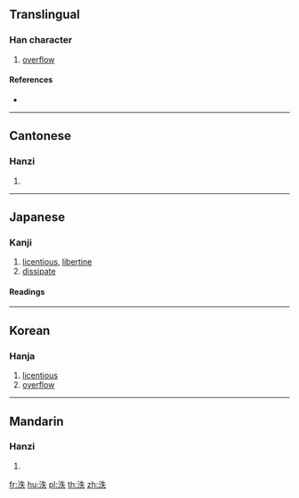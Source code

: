 ==Translingual==

===Han character===
{{Han char|rn=85|rad=水|as=05|sn=8|four=35130|canj=EHQO|ids=⿰氵失}}

# [[overflow]] {{rfgloss|mul}}

====References====
* {{Han ref|kx=0615.090|dkj=17271|dj=1009.070|hdz=31587.070|uh=6CC6|ud=27846|bh=CCFC|bd=52476}}

----

==Cantonese==

===Hanzi===
{{yue-hanzi|jyut=|y=yat6}}

# {{defn|lang=yue|sort=水05}}

----

==Japanese==

===Kanji===
{{ja-kanji|grade=|rs=水05}}

# [[licentious]], [[libertine]]
# [[dissipate]]

====Readings====
{{ja-readings|goon=[[いち]] (ichi)|kanon=[[いつ]] (itsu)|kun=[[あふれる]] (afureru)}}

----

==Korean==

===Hanja===
{{ko-hanja|hangeul=일|eumhun=|rv=il|mr=il|y=il}}

# [[licentious]]
# [[overflow]] {{rfgloss|ko}}

----

==Mandarin==

===Hanzi===
{{cmn-hanzi|pin=[[yī]] ([[yi1]]), [[yì]] ([[yi4]])|wg=i<sup>1</sup>, i<sup>4</sup>}}

# {{defn|lang=cmn|sort=水05}}

[[fr:泆]]
[[hu:泆]]
[[pl:泆]]
[[th:泆]]
[[zh:泆]]